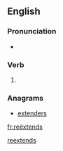 ==English==

===Pronunciation===
* {{a|UK}} {{IPA|/ɹi.ɛksˈtɛndz/|lang=en}}

===Verb===
{{head|en|verb form}}

# {{en-third-person singular of|reëxtend}}

===Anagrams===
* [[extenders#English|extenders]]

[[Category:English terms spelled with Ë|reextends]]

[[fr:reëxtends]]